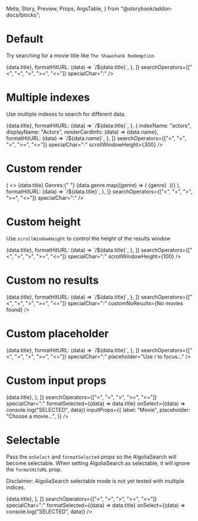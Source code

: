   Meta,
  Story,
  Preview,
  Props,
  ArgsTable,
} from "@storybook/addon-docs/blocks";

<Meta title="AlgoliaSearch" component={AlgoliaSearch} />

<ArgsTable of={AlgoliaSearch} />

# Default

Try searching for a movie title like `The Shawshank Redemption`

<Preview>
  <Story name="Default">
    <div style={{ height: "300px" }}>
      <AlgoliaSearch
        ALGOLIA_APP_ID="XWSX3ZKORI"
        ALGOLIA_API_SEARCH_KEY="bc85ff85b128ba7dfc859b986cc9df21"
        indices={[
          {
            indexName: "movies",
            displayName: "Movies",
            renderCardInfo: (data) => <Text color="white">{data.title}</Text>,
            formatHitURL: (data) => `/${data.title}`,
          },
        ]}
        searchOperators={["<", "=", ">", ">=", "<="]}
        specialChar=":"
      />
    </div>
  </Story>
</Preview>

# Multiple indexes

Use multiple indexes to search for different data.

<Preview>
  <Story name="Multiple indexes">
    <div style={{ height: "300px" }}>
      <AlgoliaSearch
        ALGOLIA_APP_ID="XWSX3ZKORI"
        ALGOLIA_API_SEARCH_KEY="bc85ff85b128ba7dfc859b986cc9df21"
        indices={[
          {
            indexName: "movies",
            displayName: "Movies",
            renderCardInfo: (data) => <Text color="white">{data.title}</Text>,
            formatHitURL: (data) => `/${data.title}`,
          },
          {
            indexName: "actors",
            displayName: "Actors",
            renderCardInfo: (data) => <Text color="white">{data.name}</Text>,
            formatHitURL: (data) => `/${data.name}`,
          },
        ]}
        searchOperators={["<", "=", ">", ">=", "<="]}
        specialChar=":"
        scrollWindowHeight={300}
      />
    </div>
  </Story>
</Preview>

# Custom render

<Preview>
  <Story name="Custom render">
    <div style={{ height: "300px" }}>
      <AlgoliaSearch
        ALGOLIA_APP_ID="XWSX3ZKORI"
        ALGOLIA_API_SEARCH_KEY="bc85ff85b128ba7dfc859b986cc9df21"
        indices={[
          {
            indexName: "movies",
            displayName: "Movies",
            renderCardInfo: (data) => (
              <>
                <Text is="p" color="white">
                  {data.title}
                </Text>
                <Text small bold color="white">
                  Genres:{" "}
                </Text>
                {data.genre.map((genre) => (
                  <Text small color="white">
                    {genre}&nbsp;
                  </Text>
                ))}
              </>
            ),
            formatHitURL: (data) => `/${data.title}`,
          },
        ]}
        searchOperators={["<", "=", ">", ">=", "<="]}
        specialChar=":"
      />
    </div>
  </Story>
</Preview>

# Custom height

Use `scrollWindowHeight` to control the height of the results window

<Preview>
  <Story name="Custom height">
    <div style={{ height: "200px" }}>
      <AlgoliaSearch
        ALGOLIA_APP_ID="XWSX3ZKORI"
        ALGOLIA_API_SEARCH_KEY="bc85ff85b128ba7dfc859b986cc9df21"
        indices={[
          {
            indexName: "movies",
            displayName: "Movies",
            renderCardInfo: (data) => <Text color="white">{data.title}</Text>,
            formatHitURL: (data) => `/${data.title}`,
          },
        ]}
        searchOperators={["<", "=", ">", ">=", "<="]}
        specialChar=":"
        scrollWindowHeight={100}
      />
    </div>
  </Story>
</Preview>

# Custom no results

<Preview>
  <Story name="Custom no results">
    <div style={{ height: "200px" }}>
      <AlgoliaSearch
        ALGOLIA_APP_ID="XWSX3ZKORI"
        ALGOLIA_API_SEARCH_KEY="bc85ff85b128ba7dfc859b986cc9df21"
        indices={[
          {
            indexName: "movies",
            displayName: "Movies",
            renderCardInfo: (data) => <Text color="white">{data.title}</Text>,
            formatHitURL: (data) => `/${data.title}`,
          },
        ]}
        searchOperators={["<", "=", ">", ">=", "<="]}
        specialChar=":"
        customNoResults={<Text>No movies found</Text>}
      />
    </div>
  </Story>
</Preview>

# Custom placeholder

<Preview>
  <Story name="Custom placeholder">
    <div style={{ height: "200px" }}>
      <AlgoliaSearch
        ALGOLIA_APP_ID="XWSX3ZKORI"
        ALGOLIA_API_SEARCH_KEY="bc85ff85b128ba7dfc859b986cc9df21"
        indices={[
          {
            indexName: "movies",
            displayName: "Movies",
            renderCardInfo: (data) => <Text color="white">{data.title}</Text>,
            formatHitURL: (data) => `/${data.title}`,
          },
        ]}
        searchOperators={["<", "=", ">", ">=", "<="]}
        specialChar=":"
        placeholder="Use / to focus..."
      />
    </div>
  </Story>
</Preview>

# Custom input props

<Preview>
  <Story name="Custom input props">
    <div style={{ height: "200px" }}>
      <AlgoliaSearch
        ALGOLIA_APP_ID="XWSX3ZKORI"
        ALGOLIA_API_SEARCH_KEY="bc85ff85b128ba7dfc859b986cc9df21"
        indices={[
          {
            indexName: "movies",
            displayName: "Movies",
            renderCardInfo: (data) => <Text color="white">{data.title}</Text>,
          },
        ]}
        searchOperators={["<", "=", ">", ">=", "<="]}
        specialChar=":"
        formatSelected={(data) => data.title}
        onSelect={(data) => console.log("SELECTED", data)}
        inputProps={{
          label: "Movie",
          placeholder: "Choose a movie...",
        }}
      />
    </div>
  </Story>
</Preview>

# Selectable

Pass the `onSelect` and `formatSelected` props so the AlgoliaSearch will become selectable.
When setting AlgoliaSearch as selectable, it will ignore the `formatHitURL` prop.

Disclaimer: AlgoliaSearch selectable mode is not yet tested with multiple indices.

<Preview>
  <Story name="Selectable">
    <div style={{ height: "200px" }}>
      <AlgoliaSearch
        ALGOLIA_APP_ID="XWSX3ZKORI"
        ALGOLIA_API_SEARCH_KEY="bc85ff85b128ba7dfc859b986cc9df21"
        indices={[
          {
            indexName: "movies",
            displayName: "Movies",
            renderCardInfo: (data) => <Text color="white">{data.title}</Text>,
          },
        ]}
        searchOperators={["<", "=", ">", ">=", "<="]}
        specialChar=":"
        formatSelected={(data) => data.title}
        onSelect={(data) => console.log("SELECTED", data)}
      />
    </div>
  </Story>
</Preview>
